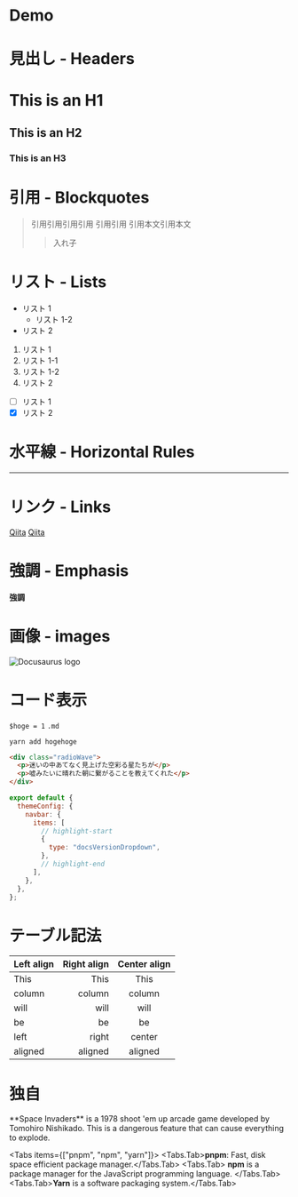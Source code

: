 
# Demo

# 見出し - Headers

# This is an H1

## This is an H2

### This is an H3

# 引用 - Blockquotes

> 引用引用引用引用
> 引用引用
> 引用本文引用本文
>
> > 入れ子

# リスト - Lists

- リスト 1
  - リスト 1-2
- リスト 2

1. リスト 1
1. リスト 1-1
1. リスト 1-2
1. リスト 2

- [ ] リスト 1
- [x] リスト 2

# 水平線 - Horizontal Rules

---

# リンク - Links

[Qiita](http://qiita.com)
[Qiita](http://qiita.com "Qiita")

# 強調 - Emphasis

**強調**

# 画像 - images

![Docusaurus logo](/next.svg)

# コード表示

`$hoge = 1`
`.md`

```
yarn add hogehoge
```

```html copy filename="example.html"
<div class="radioWave">
  <p>迷いの中あてなく見上げた空彩る星たちが</p>
  <p>嘘みたいに晴れた朝に繋がることを教えてくれた</p>
</div>
```

```js copy filename="docusaurus.config.js"
export default {
  themeConfig: {
    navbar: {
      items: [
        // highlight-start
        {
          type: "docsVersionDropdown",
        },
        // highlight-end
      ],
    },
  },
};
```

# テーブル記法

| Left align | Right align | Center align |
| :--------- | ----------: | :----------: |
| This       |        This |     This     |
| column     |      column |    column    |
| will       |        will |     will     |
| be         |          be |      be      |
| left       |       right |    center    |
| aligned    |     aligned |   aligned    |

# 独自

<Callout emoji="👾">
  **Space Invaders** is a 1978 shoot 'em up arcade game developed by Tomohiro
  Nishikado.
</Callout>
<Callout type="error" emoji="️🚫">
  This is a dangerous feature that can cause everything to explode.
</Callout>

<Tabs items={["pnpm", "npm", "yarn"]}>
  <Tabs.Tab>**pnpm**: Fast, disk space efficient package manager.</Tabs.Tab>
  <Tabs.Tab>
    **npm** is a package manager for the JavaScript programming language.
  </Tabs.Tab>
  <Tabs.Tab>**Yarn** is a software packaging system.</Tabs.Tab>
</Tabs>
